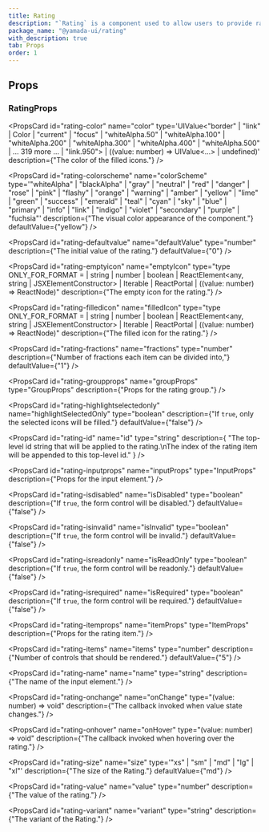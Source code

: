 ```yaml
---
title: Rating
description: "`Rating` is a component used to allow users to provide ratings."
package_name: "@yamada-ui/rating"
with_description: true
tab: Props
order: 1
---
```


## Props

### RatingProps

<PropsCard id="rating-_accept" name="_accept" type="CSSUIObject" />

<PropsCard id="rating-_active" name="_active" type="CSSUIObject" />

<PropsCard id="rating-_after" name="_after" type="CSSUIObject" />

<PropsCard id="rating-_anylink" name="_anyLink" type="CSSUIObject" />

<PropsCard id="rating-_autofill" name="_autofill" type="CSSUIObject" />

<PropsCard id="rating-_backdrop" name="_backdrop" type="CSSUIObject" />

<PropsCard id="rating-_before" name="_before" type="CSSUIObject" />

<PropsCard id="rating-_between" name="_between" type="CSSUIObject" />

<PropsCard id="rating-_blank" name="_blank" type="CSSUIObject" />

<PropsCard id="rating-_checked" name="_checked" type="CSSUIObject" />

<PropsCard id="rating-_cue" name="_cue" type="CSSUIObject" />

<PropsCard id="rating-_cueregion" name="_cueRegion" type="CSSUIObject" />

<PropsCard id="rating-_dark" name="_dark" type="CSSUIObject" />

<PropsCard id="rating-_default" name="_default" type="CSSUIObject" />

<PropsCard id="rating-_disabled" name="_disabled" type="CSSUIObject" />

<PropsCard id="rating-_empty" name="_empty" type="CSSUIObject" />

<PropsCard id="rating-_enabled" name="_enabled" type="CSSUIObject" />

<PropsCard id="rating-_end" name="_end" type="CSSUIObject" />

<PropsCard id="rating-_even" name="_even" type="CSSUIObject" />

<PropsCard id="rating-_expanded" name="_expanded" type="CSSUIObject" />

<PropsCard id="rating-_fileselector" name="_fileSelector" type="CSSUIObject" />

<PropsCard id="rating-_filled" name="_filled" type="CSSUIObject" />

<PropsCard id="rating-_first" name="_first" type="CSSUIObject" />

<PropsCard id="rating-_firstletter" name="_firstLetter" type="CSSUIObject" />

<PropsCard id="rating-_firstline" name="_firstLine" type="CSSUIObject" />

<PropsCard id="rating-_focus" name="_focus" type="CSSUIObject" />

<PropsCard id="rating-_focusvisible" name="_focusVisible" type="CSSUIObject" />

<PropsCard id="rating-_focuswithin" name="_focusWithin" type="CSSUIObject" />

<PropsCard id="rating-_fullscreen" name="_fullScreen" type="CSSUIObject" />

<PropsCard id="rating-_grabbed" name="_grabbed" type="CSSUIObject" />

<PropsCard id="rating-_groupaccept" name="_groupAccept" type="CSSUIObject" />

<PropsCard id="rating-_groupactive" name="_groupActive" type="CSSUIObject" />

<PropsCard id="rating-_groupblank" name="_groupBlank" type="CSSUIObject" />

<PropsCard id="rating-_groupchecked" name="_groupChecked" type="CSSUIObject" />

<PropsCard
  id="rating-_groupdisabled"
  name="_groupDisabled"
  type="CSSUIObject"
/>

<PropsCard id="rating-_groupenabled" name="_groupEnabled" type="CSSUIObject" />

<PropsCard
  id="rating-_groupexpanded"
  name="_groupExpanded"
  type="CSSUIObject"
/>

<PropsCard id="rating-_groupfocus" name="_groupFocus" type="CSSUIObject" />

<PropsCard
  id="rating-_groupfocusvisible"
  name="_groupFocusVisible"
  type="CSSUIObject"
/>

<PropsCard
  id="rating-_groupfocuswithin"
  name="_groupFocusWithin"
  type="CSSUIObject"
/>

<PropsCard id="rating-_groupgrabbed" name="_groupGrabbed" type="CSSUIObject" />

<PropsCard
  id="rating-_grouphorizontal"
  name="_groupHorizontal"
  type="CSSUIObject"
/>

<PropsCard id="rating-_grouphover" name="_groupHover" type="CSSUIObject" />

<PropsCard id="rating-_groupidle" name="_groupIdle" type="CSSUIObject" />

<PropsCard id="rating-_groupinvalid" name="_groupInvalid" type="CSSUIObject" />

<PropsCard id="rating-_grouploaded" name="_groupLoaded" type="CSSUIObject" />

<PropsCard id="rating-_grouploading" name="_groupLoading" type="CSSUIObject" />

<PropsCard
  id="rating-_groupoptional"
  name="_groupOptional"
  type="CSSUIObject"
/>

<PropsCard
  id="rating-_groupplaceholdershown"
  name="_groupPlaceholderShown"
  type="CSSUIObject"
/>

<PropsCard id="rating-_grouppressed" name="_groupPressed" type="CSSUIObject" />

<PropsCard
  id="rating-_groupreadonly"
  name="_groupReadOnly"
  type="CSSUIObject"
/>

<PropsCard
  id="rating-_groupreadwrite"
  name="_groupReadWrite"
  type="CSSUIObject"
/>

<PropsCard id="rating-_groupreject" name="_groupReject" type="CSSUIObject" />

<PropsCard
  id="rating-_grouprequired"
  name="_groupRequired"
  type="CSSUIObject"
/>

<PropsCard
  id="rating-_groupselected"
  name="_groupSelected"
  type="CSSUIObject"
/>

<PropsCard
  id="rating-_groupuserinvalid"
  name="_groupUserInvalid"
  type="CSSUIObject"
/>

<PropsCard id="rating-_groupvalid" name="_groupValid" type="CSSUIObject" />

<PropsCard
  id="rating-_groupvertical"
  name="_groupVertical"
  type="CSSUIObject"
/>

<PropsCard id="rating-_hidden" name="_hidden" type="CSSUIObject" />

<PropsCard id="rating-_holiday" name="_holiday" type="CSSUIObject" />

<PropsCard id="rating-_horizontal" name="_horizontal" type="CSSUIObject" />

<PropsCard id="rating-_hover" name="_hover" type="CSSUIObject" />

<PropsCard id="rating-_idle" name="_idle" type="CSSUIObject" />

<PropsCard
  id="rating-_indeterminate"
  name="_indeterminate"
  type="CSSUIObject"
/>

<PropsCard id="rating-_inrange" name="_inRange" type="CSSUIObject" />

<PropsCard id="rating-_invalid" name="_invalid" type="CSSUIObject" />

<PropsCard id="rating-_last" name="_last" type="CSSUIObject" />

<PropsCard id="rating-_light" name="_light" type="CSSUIObject" />

<PropsCard id="rating-_link" name="_link" type="CSSUIObject" />

<PropsCard id="rating-_loaded" name="_loaded" type="CSSUIObject" />

<PropsCard id="rating-_loading" name="_loading" type="CSSUIObject" />

<PropsCard id="rating-_marker" name="_marker" type="CSSUIObject" />

<PropsCard id="rating-_mediadark" name="_mediaDark" type="CSSUIObject" />

<PropsCard id="rating-_medialight" name="_mediaLight" type="CSSUIObject" />

<PropsCard
  id="rating-_mediareducemotion"
  name="_mediaReduceMotion"
  type="CSSUIObject"
/>

<PropsCard id="rating-_modal" name="_modal" type="CSSUIObject" />

<PropsCard id="rating-_nativeactive" name="_nativeActive" type="CSSUIObject" />

<PropsCard
  id="rating-_nativechecked"
  name="_nativeChecked"
  type="CSSUIObject"
/>

<PropsCard
  id="rating-_nativedisabled"
  name="_nativeDisabled"
  type="CSSUIObject"
/>

<PropsCard id="rating-_nativefocus" name="_nativeFocus" type="CSSUIObject" />

<PropsCard
  id="rating-_nativefocusvisible"
  name="_nativeFocusVisible"
  type="CSSUIObject"
/>

<PropsCard
  id="rating-_nativefocuswithin"
  name="_nativeFocusWithin"
  type="CSSUIObject"
/>

<PropsCard id="rating-_nativehidden" name="_nativeHidden" type="CSSUIObject" />

<PropsCard id="rating-_nativehover" name="_nativeHover" type="CSSUIObject" />

<PropsCard
  id="rating-_nativereadonly"
  name="_nativeReadOnly"
  type="CSSUIObject"
/>

<PropsCard id="rating-_nativetarget" name="_nativeTarget" type="CSSUIObject" />

<PropsCard id="rating-_nativevalid" name="_nativeValid" type="CSSUIObject" />

<PropsCard id="rating-_notfirst" name="_notFirst" type="CSSUIObject" />

<PropsCard id="rating-_notlast" name="_notLast" type="CSSUIObject" />

<PropsCard id="rating-_nottarget" name="_notTarget" type="CSSUIObject" />

<PropsCard id="rating-_odd" name="_odd" type="CSSUIObject" />

<PropsCard id="rating-_only" name="_only" type="CSSUIObject" />

<PropsCard id="rating-_optional" name="_optional" type="CSSUIObject" />

<PropsCard id="rating-_outrange" name="_outRange" type="CSSUIObject" />

<PropsCard id="rating-_outside" name="_outside" type="CSSUIObject" />

<PropsCard id="rating-_paused" name="_paused" type="CSSUIObject" />

<PropsCard id="rating-_peeraccept" name="_peerAccept" type="CSSUIObject" />

<PropsCard id="rating-_peeractive" name="_peerActive" type="CSSUIObject" />

<PropsCard id="rating-_peerblank" name="_peerBlank" type="CSSUIObject" />

<PropsCard id="rating-_peerchecked" name="_peerChecked" type="CSSUIObject" />

<PropsCard id="rating-_peerdisabled" name="_peerDisabled" type="CSSUIObject" />

<PropsCard id="rating-_peerenabled" name="_peerEnabled" type="CSSUIObject" />

<PropsCard id="rating-_peerexpanded" name="_peerExpanded" type="CSSUIObject" />

<PropsCard id="rating-_peerfocus" name="_peerFocus" type="CSSUIObject" />

<PropsCard
  id="rating-_peerfocusvisible"
  name="_peerFocusVisible"
  type="CSSUIObject"
/>

<PropsCard
  id="rating-_peerfocuswithin"
  name="_peerFocusWithin"
  type="CSSUIObject"
/>

<PropsCard id="rating-_peergrabbed" name="_peerGrabbed" type="CSSUIObject" />

<PropsCard
  id="rating-_peerhorizontal"
  name="_peerHorizontal"
  type="CSSUIObject"
/>

<PropsCard id="rating-_peerhover" name="_peerHover" type="CSSUIObject" />

<PropsCard id="rating-_peeridle" name="_peerIdle" type="CSSUIObject" />

<PropsCard id="rating-_peerinvalid" name="_peerInvalid" type="CSSUIObject" />

<PropsCard id="rating-_peerloaded" name="_peerLoaded" type="CSSUIObject" />

<PropsCard id="rating-_peerloading" name="_peerLoading" type="CSSUIObject" />

<PropsCard id="rating-_peeroptional" name="_peerOptional" type="CSSUIObject" />

<PropsCard
  id="rating-_peerplaceholdershown"
  name="_peerPlaceholderShown"
  type="CSSUIObject"
/>

<PropsCard id="rating-_peerpressed" name="_peerPressed" type="CSSUIObject" />

<PropsCard id="rating-_peerreadonly" name="_peerReadOnly" type="CSSUIObject" />

<PropsCard
  id="rating-_peerreadwrite"
  name="_peerReadWrite"
  type="CSSUIObject"
/>

<PropsCard id="rating-_peerreject" name="_peerReject" type="CSSUIObject" />

<PropsCard id="rating-_peerrequired" name="_peerRequired" type="CSSUIObject" />

<PropsCard id="rating-_peerselected" name="_peerSelected" type="CSSUIObject" />

<PropsCard
  id="rating-_peeruserinvalid"
  name="_peerUserInvalid"
  type="CSSUIObject"
/>

<PropsCard id="rating-_peervalid" name="_peerValid" type="CSSUIObject" />

<PropsCard id="rating-_peervertical" name="_peerVertical" type="CSSUIObject" />

<PropsCard id="rating-_picture" name="_picture" type="CSSUIObject" />

<PropsCard id="rating-_placeholder" name="_placeholder" type="CSSUIObject" />

<PropsCard
  id="rating-_placeholdershown"
  name="_placeholderShown"
  type="CSSUIObject"
/>

<PropsCard id="rating-_playing" name="_playing" type="CSSUIObject" />

<PropsCard id="rating-_pressed" name="_pressed" type="CSSUIObject" />

<PropsCard id="rating-_print" name="_print" type="CSSUIObject" />

<PropsCard id="rating-_readonly" name="_readOnly" type="CSSUIObject" />

<PropsCard id="rating-_readwrite" name="_readWrite" type="CSSUIObject" />

<PropsCard id="rating-_reject" name="_reject" type="CSSUIObject" />

<PropsCard id="rating-_required" name="_required" type="CSSUIObject" />

<PropsCard id="rating-_ripple" name="_ripple" type="CSSUIObject" />

<PropsCard id="rating-_scrollbar" name="_scrollbar" type="CSSUIObject" />

<PropsCard
  id="rating-_scrollbarbutton"
  name="_scrollbarButton"
  type="CSSUIObject"
/>

<PropsCard
  id="rating-_scrollbarcorner"
  name="_scrollbarCorner"
  type="CSSUIObject"
/>

<PropsCard
  id="rating-_scrollbarthumb"
  name="_scrollbarThumb"
  type="CSSUIObject"
/>

<PropsCard
  id="rating-_scrollbartrack"
  name="_scrollbarTrack"
  type="CSSUIObject"
/>

<PropsCard
  id="rating-_scrollbartrackpiece"
  name="_scrollbarTrackPiece"
  type="CSSUIObject"
/>

<PropsCard id="rating-_selected" name="_selected" type="CSSUIObject" />

<PropsCard id="rating-_selection" name="_selection" type="CSSUIObject" />

<PropsCard id="rating-_start" name="_start" type="CSSUIObject" />

<PropsCard id="rating-_target" name="_target" type="CSSUIObject" />

<PropsCard id="rating-_today" name="_today" type="CSSUIObject" />

<PropsCard id="rating-_userinvalid" name="_userInvalid" type="CSSUIObject" />

<PropsCard id="rating-_valid" name="_valid" type="CSSUIObject" />

<PropsCard id="rating-_vertical" name="_vertical" type="CSSUIObject" />

<PropsCard id="rating-_visited" name="_visited" type="CSSUIObject" />

<PropsCard id="rating-_weekend" name="_weekend" type="CSSUIObject" />

<PropsCard
  id="rating-color"
  name="color"
  type='UIValue<"border" | "link" | Color | "current" | "focus" | "whiteAlpha.50" | "whiteAlpha.100" | "whiteAlpha.200" | "whiteAlpha.300" | "whiteAlpha.400" | "whiteAlpha.500" | ... 319 more ... | "link.950"> | ((value: number) => UIValue<...> | undefined)'
  description={"The color of the filled icons."}
/>

<PropsCard
  id="rating-colorscheme"
  name="colorScheme"
  type='"whiteAlpha" | "blackAlpha" | "gray" | "neutral" | "red" | "danger" | "rose" | "pink" | "flashy" | "orange" | "warning" | "amber" | "yellow" | "lime" | "green" | "success" | "emerald" | "teal" | "cyan" | "sky" | "blue" | "primary" | "info" | "link" | "indigo" | "violet" | "secondary" | "purple" | "fuchsia"'
  description={"The visual color appearance of the component."}
  defaultValue={"yellow"}
/>

<PropsCard
  id="rating-defaultvalue"
  name="defaultValue"
  type="number"
  description={"The initial value of the rating."}
  defaultValue={"0"}
/>

<PropsCard
  id="rating-emptyicon"
  name="emptyIcon"
  type="type ONLY_FOR_FORMAT =
  | string
  | number
  | boolean
  | ReactElement<any, string | JSXElementConstructor<any>>
  | Iterable<ReactNode>
  | ReactPortal
  | ((value: number) => ReactNode)"
  description={"The empty icon for the rating."}
/>

<PropsCard
  id="rating-filledicon"
  name="filledIcon"
  type="type ONLY_FOR_FORMAT =
  | string
  | number
  | boolean
  | ReactElement<any, string | JSXElementConstructor<any>>
  | Iterable<ReactNode>
  | ReactPortal
  | ((value: number) => ReactNode)"
  description={"The filled icon for the rating."}
/>

<PropsCard
  id="rating-fractions"
  name="fractions"
  type="number"
  description={"Number of fractions each item can be divided into,"}
  defaultValue={"1"}
/>

<PropsCard
  id="rating-groupprops"
  name="groupProps"
  type="GroupProps"
  description={"Props for the rating group."}
/>

<PropsCard
  id="rating-highlightselectedonly"
  name="highlightSelectedOnly"
  type="boolean"
  description={"If `true`, only the selected icons will be filled."}
  defaultValue={"false"}
/>

<PropsCard
  id="rating-id"
  name="id"
  type="string"
  description={
    "The top-level id string that will be applied to the rating.\nThe index of the rating item will be appended to this top-level id."
  }
/>

<PropsCard
  id="rating-inputprops"
  name="inputProps"
  type="InputProps"
  description={"Props for the input element."}
/>

<PropsCard
  id="rating-isdisabled"
  name="isDisabled"
  type="boolean"
  description={"If `true`, the form control will be disabled."}
  defaultValue={"false"}
/>

<PropsCard
  id="rating-isinvalid"
  name="isInvalid"
  type="boolean"
  description={"If `true`, the form control will be invalid."}
  defaultValue={"false"}
/>

<PropsCard
  id="rating-isreadonly"
  name="isReadOnly"
  type="boolean"
  description={"If `true`, the form control will be readonly."}
  defaultValue={"false"}
/>

<PropsCard
  id="rating-isrequired"
  name="isRequired"
  type="boolean"
  description={"If `true`, the form control will be required."}
  defaultValue={"false"}
/>

<PropsCard
  id="rating-itemprops"
  name="itemProps"
  type="ItemProps"
  description={"Props for the rating item."}
/>

<PropsCard
  id="rating-items"
  name="items"
  type="number"
  description={"Number of controls that should be rendered."}
  defaultValue={"5"}
/>

<PropsCard
  id="rating-name"
  name="name"
  type="string"
  description={"The name of the input element."}
/>

<PropsCard
  id="rating-onchange"
  name="onChange"
  type="(value: number) => void"
  description={"The callback invoked when value state changes."}
/>

<PropsCard
  id="rating-onhover"
  name="onHover"
  type="(value: number) => void"
  description={"The callback invoked when hovering over the rating."}
/>

<PropsCard
  id="rating-size"
  name="size"
  type='"xs" | "sm" | "md" | "lg" | "xl"'
  description={"The size of the Rating."}
  defaultValue={"md"}
/>

<PropsCard
  id="rating-value"
  name="value"
  type="number"
  description={"The value of the rating."}
/>

<PropsCard
  id="rating-variant"
  name="variant"
  type="string"
  description={"The variant of the Rating."}
/>
